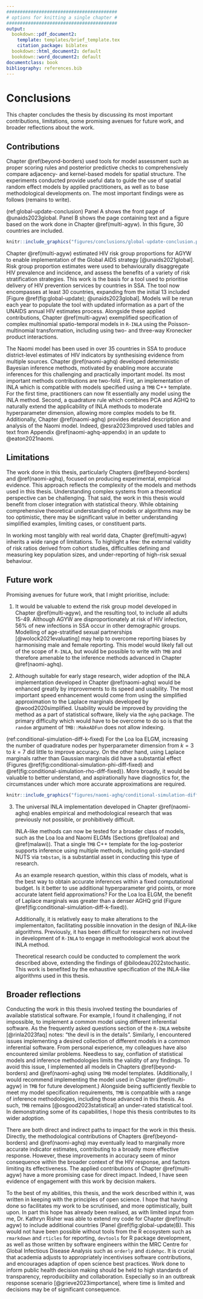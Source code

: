 ```yaml
---
#########################################
# options for knitting a single chapter #
#########################################
output:
  bookdown::pdf_document2:
    template: templates/brief_template.tex
    citation_package: biblatex
  bookdown::html_document2: default
  bookdown::word_document2: default
documentclass: book
bibliography: references.bib
---
```


# Conclusions {#conclusions}
\adjustmtc
\markboth{Conclusions}{}
<!-- For PDF output, include these two LaTeX commands after unnumbered chapter headings, otherwise the mini table of contents and the running header will show the previous chapter -->

<!-- JWE: Minor corrections often involve (1) fixing typos, (2) clarifying things, (3) elaborating on the contributions to science and implications of the PhD in the conclusions chapter [by far the most common point of examiner feedback] -->

This chapter concludes the thesis by discussing its most important contributions, limitations, some promising avenues for future work, and broader reflections about the work.

## Contributions

Chapter \@ref(beyond-borders) used tools for model assessment such as proper scoring rules and posterior predictive checks to comprehensively compare adjacency- and kernel-based models for spatial structure.
The experiments conducted provide useful data to guide the use of spatial random effect models by applied practitioners, as well as to base methodological developments on.
The most important findings were as follows (remains to write).

(ref:global-update-conclusion) Panel A shows the front page of @unaids2023global. Panel B shows the page containing text and a figure based on the work done in Chapter \@ref(multi-agyw). In this figure, 30 countries are included.

```r
knitr::include_graphics("figures/conclusions/global-update-conclusion.png")
```

Chapter \@ref(multi-agyw) estimated HIV risk group proportions for AGYW to enable implementation of the Global AIDS strategy [@unaids2021global].
Risk group proportion estimates were used to behaviourally disaggregate HIV prevalence and incidence, and assess the benefits of a variety of risk stratification strategies.
This work is the basis for a tool used to prioritise delivery of HIV prevention services by countries in SSA.
The tool now encompasses at least 30 countries, expanding from the initial 13 included [Figure \@ref(fig:global-update); @unaids2023global].
Models will be rerun each year to populate the tool with updated information as a part of the UNAIDS annual HIV estimates process.
Alongside these applied contributions, Chapter \@ref(multi-agyw) exemplified specification of complex multinomial spatio-temporal models in `R-INLA` using the Poisson-multinomial transformation, including using two- and three-way Kronecker product interactions.


The Naomi model has been used in over 35 countries in SSA to produce district-level estimates of HIV indicators by synthesising evidence from multiple sources.
Chapter \@ref(naomi-aghq) developed deterministic Bayesian inference methods, motivated by enabling more accurate inferences for this challenging and practically important model.
Its most important methods contributions are two-fold.
First, an implementation of INLA which is compatible with models specified using a `TMB` C++ template.
For the first time, practitioners can now fit essentially any model using the INLA method.
Second, a quadrature rule which combines PCA and AGHQ to naturally extend the applicability of INLA methods to moderate hyperparameter dimension, allowing more complex models to be fit.
Additionally, Chapter \@ref(naomi-aghq) provides detailed description and analysis of the Naomi model.
Indeed, @esra2023improved used tables and text from Appendix \@ref(naomi-aghq-appendix) in an update to @eaton2021naomi.

## Limitations

The work done in this thesis, particularly Chapters \@ref(beyond-borders) and \@ref(naomi-aghq), focused on producing experimental, empirical evidence. 
This approach reflects the complexity of the models and methods used in this thesis.
Understanding complex systems from a theoretical perspective can be challenging.
That said, the work in this thesis would benefit from closer integration with statistical theory.
While obtaining comprehensive theoretical understanding of models or algorithms may be too optimistic, there may be significant value in better understanding simplified examples, limiting cases, or constituent parts.

In working most tangibly with real world data, Chapter \@ref(multi-agyw) inherits a wide range of limitations.
To highlight a few:
the external validity of risk ratios derived from cohort studies, difficulties defining and measuring key population sizes, and under-reporting of high-risk sexual behaviour.

## Future work

Promising avenues for future work, that I might prioritise, include:

1. It would be valuable to extend the risk group model developed in Chapter \@ref(multi-agyw), and the resulting tool, to include all adults 15-49.
Although AGYW are disproportionately at risk of HIV infection, 56% of new infections in SSA occur in other demographic groups.
Modelling of age-stratified sexual partnerships [@wolock2021evaluating] may help to overcome reporting biases by harmonising male and female reporting.
This model would likely fall out of the scope of `R-INLA`, but would be possible to write with `TMB` and therefore amenable to the inference methods advanced in Chapter \@ref(naomi-aghq).

2. Although suitable for early stage research, wider adoption of the INLA implementation developed in Chapter \@ref(naomi-aghq) would be enhanced greatly by improvements to its speed and usability.
The most important speed enhancement would come from using the simplified approximation to the Laplace marginals developed by @wood2020simplified.
Usability would be improved by providing the method as a part of statistical software, likely via the `aghq` package.
The primary difficulty which would have to be overcome to do so is that the `random` argument of `TMB::MakeADFun` does not allow indexing.

(ref:conditional-simulation-diff-k-fixed) For the Loa loa ELGM, increasing the number of quadrature nodes per hyperparameter dimension from $k = 3$ to $k = 7$ did little to improve accuracy. On the other hand, using Laplace marginals rather than Gaussian marginals did have a substantial effect (Figures \@ref(fig:conditional-simulation-phi-diff-fixed) and \@ref(fig:conditional-simulation-rho-diff-fixed)). More broadly, it would be valuable to better understand, and aspirationally have diagnostics for, the circumstances under which more accurate approximations are required.

```r
knitr::include_graphics("figures/naomi-aghq/conditional-simulation-diff-k-fixed.png")
```

3. The universal INLA implementation developed in Chapter \@ref(naomi-aghq) enables empirical and methodological research that was previously not possible, or prohibitively difficult.

    INLA-like methods can now be tested for a broader class of models, such as the Loa loa and Naomi ELGMs (Sections \@ref(loaloa) and \@ref(malawi)).
    That a single `TMB` C++ template for the log-posterior supports inference using multiple methods, including gold-standard NUTS via `tmbstan`, is a substantial asset in conducting this type of research.
    
    As an example research question, within this class of models, what is the best way to obtain accurate inferences within a fixed computational budget.
    Is it better to use additional hyperparameter grid points, or more accurate latent field approximations?
    For the Loa loa ELGM, the benefit of Laplace marginals was greater than a denser AGHQ grid (Figure \@ref(fig:conditional-simulation-diff-k-fixed)).

    Additionally, it is relatively easy to make alterations to the implementaiton, facilitating possible innovation in the design of INLA-like algorithms.
    Previously, it has been difficult for researchers not involved in development of `R-INLA` to engage in methodological work about the INLA method.

    Theoretical research could be conducted to complement the work described above, extending the findings of @bilodeau2022stochastic.
    This work is benefited by the exhaustive specification of the INLA-like algorithms used in this thesis.

## Broader reflections

Conducting the work in this thesis involved testing the boundaries of available statistical software.
For example, I found it challenging, if not impossible, to implement a common model using different inferential software.
As the frequently asked questions section of the `R-INLA` website [@rinla2023faq] notes: "the devil is in the details".
Similarly, I encountered issues implementing a desired collection of different models in a common inferential software.
From personal experience, my colleagues have also encountered similar problems.
Needless to say, conflation of statistical models and inference methodologies limits the validity of any findings.
To avoid this issue, I implemented all models in Chapters \@ref(beyond-borders) and \@ref(naomi-aghq) using `TMB` model templates.
(Additionally, I would recommend implementing the model used in Chapter \@ref(multi-agyw) in `TMB` for future development.)
Alongside being sufficiently flexible to meet my model specification requirements, `TMB` is compatible with a range of inference methodologies, including those advanced in this thesis.
As such, `TMB` remains [@osgood2023statistical] an under-rated statistical tool.
In demonstrating some of its capabilities, I hope this thesis contributes to its wider adoption.

There are both direct and indirect paths to impact for the work in this thesis.
Directly, the methodological contributions of Chapters \@ref(beyond-borders) and \@ref(naomi-aghq) may eventually lead to marginally more accurate indicator estimates, contributing to a broadly more effective response.
However, these improvements in accuracy seem of minor consequence within the broader context of the HIV response, and factors limiting its effectiveness.
The applied contributions of Chapter \@ref(multi-agyw) have a more promising case for direct impact.
Indeed, I have seen evidence of engagement with this work by decision makers.

To the best of my abilities, this thesis, and the work described within it, was written in keeping with the principles of open science.
I hope that having done so facilitates my work to be scrutinised, and more optimistically, built upon.
In part this hope has already been realised, as with limited input from me, Dr. Kathryn Risher was able to extend my code for Chapter \@ref(multi-agyw) to include additional countries (Panel \@ref(fig:global-update)B).
This would not have been possible without tools from the R ecosystem such as `rmarkdown` and `rticles` for reporting, `devtools` for R package development, as well as those written by software engineers within the MRC Centre for Global Infectious Disease Analysis such as `orderly` and `didehpc`.
It is crucial that academia adjusts to appropriately incentivises software contributions, and encourages adaption of open science best practices.
Work done to inform public health decision making should be held to high standards of transparency, reproducibility and collaboration.
Especially so in an outbreak response scenario [@grieve2023importance], where time is limited and decisions may be of significant consequence.

<!-- Aims for HIV response going forward, and the surveillance capabilities needed to meet them. -->
<!-- Greater reliance on routine health system data. -->
<!-- It is not recommended to include HIV testing in nationally representative household surveys in low (<2%) HIV prevalence settings [@world2005guidelines]. -->
<!-- Patient-level HIV data systems [@world2017consolidated] and case-based surveillance (CBS). -->
<!-- Integration of HIV services with other health programs and strengthening of health systems. -->
